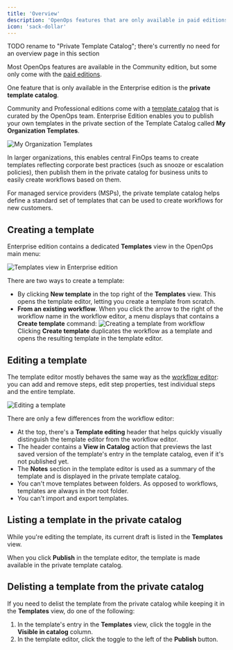 ```yaml
---
title: 'Overview'
description: 'OpenOps features that are only available in paid editions'
icon: 'sack-dollar'
---
```


TODO rename to "Private Template Catalog"; there's currently no need for an overview page in this section

Most OpenOps features are available in the Community edition, but some only come with the [paid editions](https://www.openops.com/pricing/).

One feature that is only available in the Enterprise edition is the **private template catalog**.

Community and Professional editions come with a [template catalog](/workflow-management/workflow-templates/) that is curated by the OpenOps team. Enterprise Edition enables you to publish your own templates in the private section of the Template Catalog called **My Organization Templates**.

![My Organization Templates](/images/paid/my-organization-templates.png)

In larger organizations, this enables central FinOps teams to create templates reflecting corporate best practices (such as snooze or escalation policies), then publish them in the private catalog for business units to easily create workflows based on them.

For managed service providers (MSPs), the private template catalog helps define a standard set of templates that can be used to create workflows for new customers.

## Creating a template

Enterprise edition contains a dedicated **Templates** view in the OpenOps main menu:

![Templates view in Enterprise edition](/images/paid/templates-view.png)

There are two ways to create a template:
* By clicking **New template** in the top right of the **Templates** view. This opens the template editor, letting you create a template from scratch.
* **From an existing workflow**. When you click the arrow to the right of the workflow name in the workflow editor, a menu displays that contains a **Create template** command:
    ![Creating a template from workflow](/images/paid/create-template-from-workflow.png)
    Clicking **Create template** duplicates the workflow as a template and opens the resulting template in the template editor.

## Editing a template

The template editor mostly behaves the same way as the [workflow editor](/workflow-management/building-workflows/): you can add and remove steps, edit step properties, test individual steps and the entire template.

![Editing a template](/images/paid/template-editor.png)

There are only a few differences from the workflow editor:
* At the top, there's a **Template editing** header that helps quickly visually distinguish the template editor from the workflow editor.
* The header contains a **View in Catalog** action that previews the last saved version of the template's entry in the template catalog, even if it's not published yet.
* The **Notes** section in the template editor is used as a summary of the template and is displayed in the private template catalog.
* You can't move templates between folders. As opposed to workflows, templates are always in the root folder.
* You can't import and export templates.

## Listing a template in the private catalog

While you're editing the template, its current draft is listed in the **Templates** view.

When you click **Publish** in the template editor, the template is made available in the private template catalog.

## Delisting a template from the private catalog

If you need to delist the template from the private catalog while keeping it in the **Templates** view, do one of the following:
1. In the template's entry in the **Templates** view, click the toggle in the **Visible in catalog** column.
2. In the template editor, click the toggle to the left of the **Publish** button.
